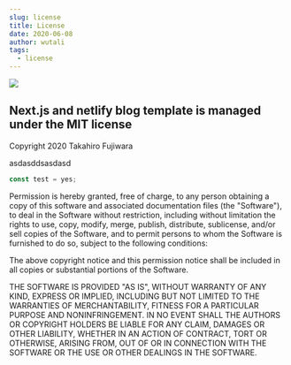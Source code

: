 ```yaml
---
slug: license
title: License
date: 2020-06-08
author: wutali
tags:
  - license
---
```

![](/images/289298256_1858441604350072_3992892629629405814_n.jpeg)

## Next.js and netlify blog template is managed under the MIT license

Copyright 2020 Takahiro Fujiwara

a﻿sdasddsasdasd

```javascript
const test = yes;
```

Permission is hereby granted, free of charge, to any person obtaining a copy of this software and associated documentation files (the "Software"), to deal in the Software without restriction, including without limitation the rights to use, copy, modify, merge, publish, distribute, sublicense, and/or sell copies of the Software, and to permit persons to whom the Software is furnished to do so, subject to the following conditions:

The above copyright notice and this permission notice shall be included in all copies or substantial portions of the Software.

THE SOFTWARE IS PROVIDED "AS IS", WITHOUT WARRANTY OF ANY KIND, EXPRESS OR IMPLIED, INCLUDING BUT NOT LIMITED TO THE WARRANTIES OF MERCHANTABILITY, FITNESS FOR A PARTICULAR PURPOSE AND NONINFRINGEMENT. IN NO EVENT SHALL THE AUTHORS OR COPYRIGHT HOLDERS BE LIABLE FOR ANY CLAIM, DAMAGES OR OTHER LIABILITY, WHETHER IN AN ACTION OF CONTRACT, TORT OR OTHERWISE, ARISING FROM, OUT OF OR IN CONNECTION WITH THE SOFTWARE OR THE USE OR OTHER DEALINGS IN THE SOFTWARE.